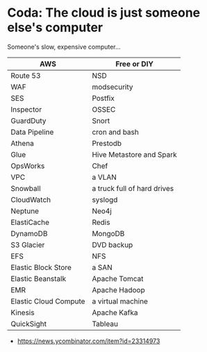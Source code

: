 # Coda: The cloud is just someone else\'s computer

Someone\'s slow, expensive computer...

| AWS                   | Free or DIY                 |
|-----------------------|-----------------------------|
| Route 53              | NSD                         |
| WAF                   | modsecurity                 |
| SES                   | Postfix                     |
| Inspector             | OSSEC                       |
| GuardDuty             | Snort                       |
| Data Pipeline         | cron and bash               |
| Athena                | Prestodb                    |
| Glue                  | Hive Metastore and Spark    |
| OpsWorks              | Chef                        |
| VPC                   | a VLAN                      |
| Snowball              | a truck full of hard drives |
| CloudWatch            | syslogd                     |
| Neptune               | Neo4j                       |
| ElastiCache           | Redis                       |
| DynamoDB              | MongoDB                     |
| S3 Glacier            | DVD backup                  |
| EFS                   | NFS                         |
| Elastic Block Store   | a SAN                       |
| Elastic Beanstalk     | Apache Tomcat               |
| EMR                   | Apache Hadoop               |
| Elastic Cloud Compute | a virtual machine           |
| Kinesis               | Apache Kafka                |
| QuickSight            | Tableau                     |

-   <https://news.ycombinator.com/item?id=23314973>
